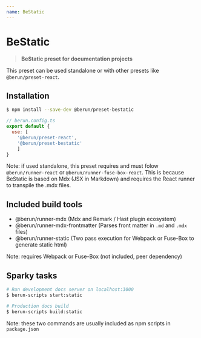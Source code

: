 ```yaml
---
name: BeStatic
---
```


# BeStatic

> **BeStatic preset for documentation projects**

This preset can be used standalone or with other presets like `@berun/preset-react`.  

## Installation

```bash
$ npm install --save-dev @berun/preset-bestatic
```

```js
// berun.config.ts
export default {
  use: [ 
    '@berun/preset-react',
    '@berun/preset-bestatic'
    ]
}
```

Note: if used standalone, this preset requires and must folow `@berun/runner-react` or `@berun/runner-fuse-box-react`.
This is because BeStatic is based on Mdx (JSX in Markdown) and requires the React runner to transpile the .mdx files.

## Included build tools

* @berun/runner-mdx (Mdx and Remark / Hast plugin ecosystem)
* @berun/runner-mdx-frontmatter (Parses front matter in `.md` and `.mdx` files)
* @berun/runner-static (Two pass execution for Webpack or Fuse-Box to generate static html)

Note: requires Webpack or Fuse-Box (not included, peer dependency)

## Sparky tasks

```bash
# Run development docs server on localhost:3000
$ berun-scripts start:static

# Production docs build
$ berun-scripts build:static
```
Note: these two commands are usually included as npm scripts in `package.json`
